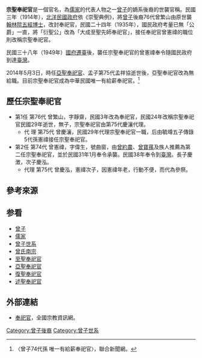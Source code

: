 '''宗聖奉祀官'''是一個官名，為[[儒家|儒家]]的代表人物之一[[曾子|曾子]]的嫡系後裔的世襲官稱。民國三年（1914年），[[北洋政府|北洋民國政府]]依《崇聖典例》，將[[曾子|曾子]]後裔76代曾繁山由原世襲[[翰林院五經博士|翰林院五經博士]]，改封奉祀官，民國二十四年（1935年），國民政府考量已無「公爵」一直，將「衍聖公」改為「大成至聖先師奉祀官」，接任奉祀官曾憲禕的職位則改稱宗聖奉祀官。

民國三十八年（1949年）[[國府遷臺|國府遷臺]]後，襲任宗聖奉祀官的曾憲禕奉令隨國民政府到達[[臺灣|臺灣]]。

2014年5月3日，時任[[亞聖奉祀官|亞聖奉祀官]]、孟子第75代孟祥協逝世後，亞聖奉祀官改為無給職。目前宗聖奉祀官成為中華民國唯一有給薪奉祀官。<ref>〈曾子74代孫 唯一有給薪奉祀官〉，聯合新聞網。</ref>

==歷任宗聖奉祀官==
*第1任  第76代  曾繁山，字靜齋，民國3年改為奉祀官，民國24年改稱宗聖奉祀官民國29年逝世，無子，宗聖奉祀官由第75代慶瀼代理。
**代 理  第75代  曾慶瀼，民國29年代理宗聖奉祀官一職，后由毓墫五子傳錄5代孫憲禕接任宗聖奉祀官。
*第2任  第74代  曾憲禕，字偉生，號曲窗，由[[曾約農|曾約農]]、[[曾寶蓀|曾寶蓀]]及族人推薦為第二任宗聖奉祀官，並於民國31年1月奉令承襲。民國38年奉令到[[臺灣|臺灣]]。長子慶澂，次子慶泓。
**代理  第75代  曾慶泓，憲禕次子，因憲禕年老，行動不便，而代為參祭。

==參考來源==
{{reflist}}

==参看==
*[[曾子|曾子]]
*[[儒家|儒家]]
*[[曾子世系|曾子世系]]
*[[曾氏南宗|曾氏南宗]]
*[[衍圣公|至聖奉祀官]]
*[[亞聖奉祀官|亞聖奉祀官]]
*[[復聖奉祀官|復聖奉祀官]]
*[[述聖奉祀官|述聖奉祀官]]

==外部連結==
* [https://religion.moi.gov.tw/Knowledge/Content?ci=2&cid=518 奉祀官]，全國宗教資訊網。

[[Category:曾子後裔|Category:曾子後裔]]
[[Category:曾子世系|Category:曾子世系]]